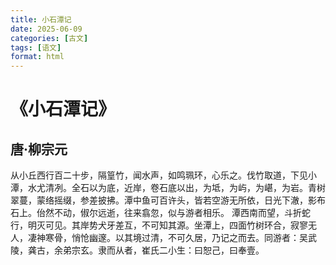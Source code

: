 ```yaml
---
title: 小石潭记
date: 2025-06-09
categories: [古文]
tags: [语文]
format: html
---
```

# 《小石潭记》
## 唐·柳宗元
从小丘西行百二十步，隔篁竹，闻水声，如鸣珮环，心乐之。伐竹取道，下见小潭，水尤清冽。全石以为底，近岸，卷石底以出，为坻，为屿，为嵁，为岩。青树翠蔓，蒙络摇缀，参差披拂。潭中鱼可百许头，皆若空游无所依，日光下澈，影布石上。佁然不动，俶尔远逝，往来翕忽，似与游者相乐。
潭西南而望，斗折蛇行，明灭可见。其岸势犬牙差互，不可知其源。坐潭上，四面竹树环合，寂寥无人，凄神寒骨，悄怆幽邃。以其境过清，不可久居，乃记之而去。同游者：吴武陵，龚古，余弟宗玄。隶而从者，崔氏二小生：曰恕己，曰奉壹。